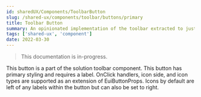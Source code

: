 ```yaml
---
id: sharedUX/Components/ToolbarButton
slug: /shared-ux/components/toolbar/buttons/primary
title: Toolbar Button
summary: An opinionated implementation of the toolbar extracted to just the button.
tags: ['shared-ux', 'component']
date: 2022-03-30
---
```


> This documentation is in-progress.

This button is a part of the solution toolbar component. This button has primary styling and requires a label. OnClick handlers, icon side, and icon types are supported as an extension of EuiButtonProps. Icons by default are left of any labels within the button but can also be set to right.
